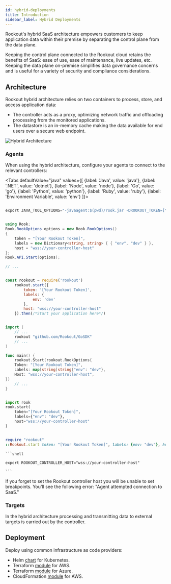 ```yaml
---
id: hybrid-deployments
title: Introduction
sidebar_label: Hybrid Deployments
---
```


Rookout's hybrid SaaS architecture empowers customers to keep application data within their premise by separating the control plane from the data plane.

Keeping the control plane connected to the Rookout cloud retains the benefits of SaaS: ease of use, ease of maintenance, live updates, etc.
Keeping the data plane on-premise simplifies data governance concerns and is useful for a variety of security and compliance considerations.

## Architecture

Rookout hybrid architecture relies on two containers to process, store, and access application data:
- The controller acts as a proxy, optimizing network traffic and offloading processing from the monitored applications.
- The datastore is an in-memory cache making the data available for end users over a secure web endpoint.

![Hybrid Architecture](/img/diagrams/hybrid-architecture.png)

### Agents

When using the hybrid architecture, configure your agents to connect to the relevant controllers:


<Tabs
    defaultValue="java"
    values={[
        {label: 'Java', value: 'java'},
        {label: '.NET', value: 'dotnet'},
        {label: 'Node', value: 'node'},
        {label: 'Go', value: 'go'},
        {label: 'Python', value: 'python'},
        {label: 'Ruby', value: 'ruby'},
        {label: 'Environment Variable', value: 'env'}
        ]}>
<TabItem value="java">

```java

export JAVA_TOOL_OPTIONS="-javaagent:$(pwd)/rook.jar -DROOKOUT_TOKEN=[Your Rookout Token] -DROOKOUT_CONTROLLER_HOST="wss://your-controller-host"

```
</TabItem>
<TabItem value='dotnet'>

```cs

using Rook;
Rook.RookOptions options = new Rook.RookOptions()
{
    token = "[Your Rookout Token]",
    labels = new Dictionary<string, string> { { "env", "dev" } },
    host = "wss://your-controller-host"
};
Rook.API.Start(options);

// ...

```
</TabItem>
<TabItem value='node'>

```javascript

const rookout = require('rookout')
    rookout.start({
        token: '[Your Rookout Token]',
        labels: {
            env: 'dev'
        },
        host: "wss://your-controller-host"
    }).then(/*Start your application here*/)

```

</TabItem>
<TabItem value='go'>

```go

import (
    // ...
    rookout "github.com/Rookout/GoSDK"
    // ...
)

func main() {
    rookout.Start(rookout.RookOptions{
    Token: "[Your Rookout Token]",
    Labels: map[string]string{"env": "dev"},
    Host: "wss://your-controller-host",
})
    // ...
}

```

</TabItem>
<TabItem value='python'>

```python

import rook
rook.start(
    token="[Your Rookout Token]",
    labels={"env": "dev"},
    host="wss://your-controller-host"
)

```
</TabItem>
<TabItem value='ruby'>

```ruby

require "rookout"
::Rookout.start token: "[Your Rookout Token]", labels: {env: "dev"}, host: "wss://your-controller-host"

```
</TabItem>
<TabItem value="env">

    ```shell

    export ROOKOUT_CONTROLLER_HOST="wss://your-controller-host"

    ```
</TabItem>
</Tabs>

<div className="rookout-org-info" />

If you forget to set the Rookout controller host you will be unable to set breakpoints. You'll see the following error: "Agent attempted connection to SaaS."

### Targets

In the hybrid architecture processing and transmitting data to external targets is carried out by the controller.

## Deployment

Deploy using common infrastructure as code providers:

- Helm [chart](https://github.com/Rookout/helm-charts/tree/master/charts/rookout-hybrid) for Kubernetes.
- Terraform [module](https://registry.terraform.io/modules/Rookout/rookout-deployment/aws/latest) for AWS.
- Terraform [module](https://registry.terraform.io/modules/Rookout/rookout-deployment/azure/latest) for Azure.
- CloudFormation [module](https://github.com/Rookout/cloudformation-quick-deployment) for AWS.
